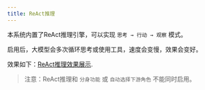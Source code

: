 ---
title: ReAct推理
---


本系统内置了ReAct推理引擎，可以实现 `思考 → 行动 → 观察` 模式。

启用后，大模型会多次循环思考或使用工具，速度会变慢，效果会变好。

效果如下：[ReAct推理效果展示](/docs/y-agent/quick_start#例子4使用react).
> 注意：ReAct推理和 `分身功能` 或 `自动选择下游角色` 不能同时启用。